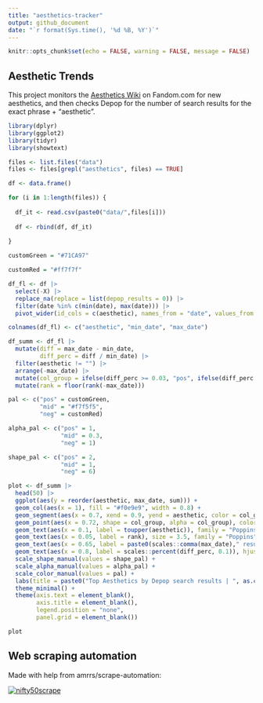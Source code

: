 ```yaml
---
title: "aesthetics-tracker"
output: github_document
date: "`r format(Sys.time(), '%d %B, %Y')`"
---
```


```r
knitr::opts_chunk$set(echo = FALSE, warning = FALSE, message = FALSE)
```

## Aesthetic Trends

This project monitors the [Aesthetics Wiki](https://aesthetics.fandom.com/wiki/Aesthetics_Wiki) on Fandom.com for new aesthetics, and then checks Depop for the number of search results for the exact phrase + "aesthetic".

```r

library(dplyr)
library(ggplot2)
library(tidyr)
library(showtext)

files <- list.files("data")
files <- files[grepl("aesthetics", files) == TRUE]

df <- data.frame()

for (i in 1:length(files)) {
  
  df_it <- read.csv(paste0("data/",files[i]))
  
  df <- rbind(df, df_it)
  
}

customGreen = "#71CA97"

customRed = "#ff7f7f"
```

```r

df_fl <- df |>
  select(-X) |>
  replace_na(replace = list(depop_results = 0)) |>
  filter(date %in% c(min(date), max(date))) |>
  pivot_wider(id_cols = c(aesthetic), names_from = "date", values_from = "depop_results")

colnames(df_fl) <- c("aesthetic", "min_date", "max_date")

df_summ <- df_fl |>
  mutate(diff = max_date - min_date,
         diff_perc = diff / min_date) |>
  filter(aesthetic != "") |>
  arrange(-max_date) |>
  mutate(col_group = ifelse(diff_perc >= 0.03, "pos", ifelse(diff_perc > -0.03, "mid", "neg"))) |>
  mutate(rank = floor(rank(-max_date)))
```

```r
pal <- c("pos" = customGreen,
         "mid" = "#f7f5f5",
         "neg" = customRed)

alpha_pal <- c("pos" = 1,
               "mid" = 0.3,
               "neg" = 1)

shape_pal <- c("pos" = 2,
               "mid" = 1,
               "neg" = 6)

plot <- df_summ |>
  head(50) |>
  ggplot(aes(y = reorder(aesthetic, max_date, sum))) +
  geom_col(aes(x = 1), fill = "#f0e9e9", width = 0.8) +
  geom_segment(aes(x = 0.7, xend = 0.9, yend = aesthetic, color = col_group), size = 6) +
  geom_point(aes(x = 0.72, shape = col_group, alpha = col_group), color = "#1d1d1d", stroke = 1, size = 3) +
  geom_text(aes(x = 0.1, label = toupper(aesthetic)), family = "Poppins", size = 4.6, hjust = 0, vjust = 0.5) +
  geom_text(aes(x = 0.05, label = rank), size = 3.5, family = "Poppins") +
  geom_text(aes(x = 0.65, label = paste0(scales::comma(max_date)," results")), hjust = 1, family = "Poppins") +
  geom_text(aes(x = 0.8, label = scales::percent(diff_perc, 0.1)), hjust = 0.5, size = 4, family = "Poppins") +
  scale_shape_manual(values = shape_pal) +
  scale_alpha_manual(values = alpha_pal) +
  scale_color_manual(values = pal) +
  labs(title = paste0("Top Aesthetics by Depop search results | ", as.character(max(df$date)))) +
  theme_minimal() +
  theme(axis.text = element_blank(),
        axis.title = element_blank(),
        legend.position = "none",
        panel.grid = element_blank())

plot
```

## Web scraping automation

Made with help from amrrs/scrape-automation:

[![nifty50scrape](https://github.com/amrrs/scrape-automation/actions/workflows/main.yml/badge.svg)](https://github.com/amrrs/scrape-automation/actions/workflows/main.yml)
